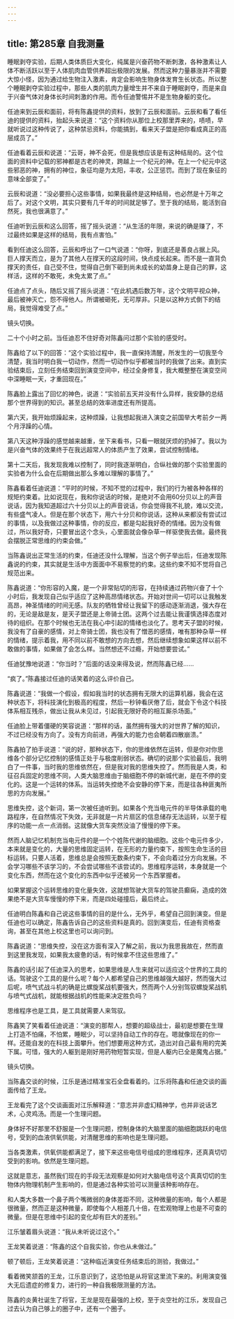 ```yaml
---
---
---
```

title: 第285章 自我测量
---



睡眠剥夺实验，后期人类体质巨大变化，纯属是兴奋药物不断刺激，各种激素让人体不断活跃以至于人体肌肉血管供养超出极限的发展。然而这种力量暴涨并不需要大惊小怪，因为通过给生物注入激素，肯定会影响生物身体发育生长状态。所以整个睡眠剥夺实验过程中，那些人类的肌肉力量增生并不来自于睡眠剥夺，而是来自于兴奋气体对身体长时间刺激的作用。而令任迪警惕并不是生物身躯的变化。

任迪来到云辰和面前，将有陈鑫提供的资料，放到了云辰和面前。云辰和看了看任迪的提供的资料，抬起头来说道：“这个资料你从那位上校那里弄来的，啧啧，早就听说过这种传说了，这种禁忌资料，你能搞到，看来天子盟是把你看成真正的高层成员了。”

任迪看着云辰和说道：“云哥，神不会死，但是我想应该是有这种结局的。这个位面的资料中记载的邪神都是古老的神灵，跨越上一个纪元的神。在上一个纪元中这些邪恶的神，拥有的神位，象征均是为太阳，丰收，公正惩罚。而到了现在象征的意味全部变了。”

云辰和说道：“没必要担心这些事情，如果我最终是这种结局，也必然是十万年之后了。对这个文明，其实只要有几千年的时间就足够了。至于我的结局，能活到自然死，我也很满意了。”

任迪听到云辰和这么回答，摇了摇头说道：“从生活的年限，来说的确是赚了，不过最终如果是这样的结局，我有点害怕。”

看到任迪这么回答，云辰和呼出了一口气说道：“你呀，到底还是善良占据上风。巨人撑天而立，是为了其他人在撑天的这段时间，快点成长起来。而不是一直背负撑天的责任，自己受不住，觉得自己倒下砸到尚未成长的幼苗身上是自己的罪，这样活，这样的不敢死，未免太累了点。”

任迪点了点头，随后又摇了摇头说道：“在此机遇后数万年，这个文明平视众神，最后被神灭亡，怨不得他人。所谓被砸死，无可厚非。只是以这种方式倒下的结局，我觉得难受了点。”

镜头切换。

二十个小时之前。当任迪忍不住好奇对陈鑫问过那个实验的感受时。

陈鑫给了以下的回答：“这个实验过程中，我一直保持清醒，所发生的一切我至今清楚，我当时明白我一切动作，然而一切动作似乎都被当时的我做了出来。直到实验结束后，立刻任务结束回到演变空间中，经过全身修复，我大概整整在演变空间中深睡眠一天，才重回现在。”

陈鑫脸上露出了回忆的神色，说道：“实验前五天并没有什么异样，我安静的总结那个世界得到的知识。甚至总结的效率进度还有所提高。

第六天，我开始烦躁起来，这种烦躁，让我想起我进入演变之前国举大考前夕一两个月浮躁的心情。

第八天这种浮躁的感觉越来越重，坐下来看书，只看一眼就厌烦的扔掉了。我以为是兴奋气体的效果终于在我远超常人的体质产生了效果，尝试控制情绪。

第十二天后，我发现我难以控制了，同时我逐渐明白，合纵社做的那个实验里面的实验者为什么会在后期做出那么多难以理解的事情了。”

陈鑫看着任迪说道：“平时的时候，不知不觉的过程中，我们的行为被各种各样的规矩约束着。比如说现在，我和你说话的时候，是绝对不会用60分贝以上的声音说话，因为我知道超过六十分贝以上的声音说话，你会觉得我不礼貌，难以交流，有些盛气凌人。但是在那个状态下，用六十分贝和你说话，这种从来都没有尝试过的事情，以及我做过这种事情，你的反应，都是勾起我好奇的情绪。因为没有做过，所以我好奇，只要冒出这个念头，心里面就会像杂草一样驱使我去做。最终我会摆脱正常思维的约束会做。”

当陈鑫说出正常生活的约束，任迪还没什么理解，当这个例子举出后，任迪发现陈鑫说的约束，其实就是生活中方面面中不易察觉的约束。这些约束不知不觉将自己规范出来。

陈鑫说道：“你形容的入魔，是一个非常贴切的形容，在持续通过药物兴奋了十个小时后，我发现自己似乎适应了这种高昂情绪状态。开始对世间一切可以让我触发高昂，神圣情绪的时间无感。队友的牺牲曾经让我留下的感动逐渐消退，强大存在的，无论是敌是友，是天子盟还是上帝骑士团。这两个过去能让我谨慎选择态度对待的组织。在那个时候也无法在我心中引起的情绪也淡化了。思考天子盟的时候，我没有了自豪的感情，对上帝骑士团，我也没有了憎恶的感情，唯有那种杂草一样的情绪，提示着我，用不同以前不敢想的方向去想，然后继续想象如果这样以前不敢做的事情，如果做了会怎么样。当然想还不过瘾，开始想要尝试。”

任迪犹豫地说道：“你当时？”后面的话没来得及说，然而陈鑫已经……

“疯了。”陈鑫接过任迪的话笑着的这么评价自己。

陈鑫说道：“我做一个假设，假如我当时的状态拥有无限大的运算机器，我会在这种状态下，将科技演化到极高的程度，然后一秒钟看厌倦了后，就会下令这个科技体系相互残杀，做出让我从未见过，引起我无限好奇的相互厮杀场面。”

任迪脸上带着僵硬的笑容说道：“那样的话，虽然拥有强大的对世界了解的知识，不过已经没有方向了。没有方向前进，再强大的能力也会朝着四散崩溃。”

陈鑫拍了拍手说道：“说的好，那种状态下，你的思维依然在运转，但是你对你思维各个部分记忆控制的感情正处于与极度削弱状态。确切的说那个实验最后，我明白了一件事，当时我的思维依然在，但是我对我的思维失控了。然而我是人类，和征召兵固定的思维不同，人类大脑思维由于脑细胞不停的新城代谢，是在不停的变化的。这是一个运转的体系。当运转失控绝不会安静的停下来，而是往各种匪夷所思的方向发展。”

思维失控，这个新词，第一次被任迪听到。如果各个充当电元件的半导体承载的电路程序，在自然情况下失效，无非就是一片片扇区的信息储存无法运转，以至于程序的功能一点一点消弱。这就像大货车突然没油了慢慢的停下来。

然而人脑记忆机制充当电元件的是一个个姓陈代谢的脑细胞。这些个电元件多少，本来就是变化的，大量的思维固定运转，在无形的力量约束下，按照生命生活的目标运转。只要人活着，思维总是会按照无数条约束下，不会向着过分方向发展。不会学习哪些不该学习的，不会尝试哪些不该尝试的。思维程序运转，本身就是一个变化东西，然而在这个变化的东西中似乎还被另一个东西掌握者。

如果掌握这个运转思维的变化量失效，这就想驾驶大货车的驾驶员癫痫，造成的效果绝不是大货车慢慢的停下来，而是四处碰撞后，最后终止。

任迪明白陈鑫和自己说这些事情的目的是什么，无外乎，希望自己回到演变。但是任迪也可以确定，陈鑫告诉自己的这些资料是真的。回到演变后，任迪有资格查询，甚至在其他上校这里也可以询问到。

陈鑫说道：“思维失控，没在这方面有深入了解之前，我以为我思我故在，然而直到这里我发现，如果我太疲惫的话，有时候拿不住这些思维了。”

陈鑫的话引起了任迪深入的思考，如果思维是人生来就可以适应这个世界的工具的话。驾驶这个工具的是什么呢？每个人都希望自己的思维越强大越好，然而强大过后呢，喷气式战斗机的确是比螺旋桨战机要强大，然而两个人分别驾驭螺旋桨战机与喷气式战机，就能根据战机的性能来决定胜负吗？

思维程序也是工具，是工具就需要人来驾驭。

陈鑫笑了笑看着任迪说道：“演变的那帮人，想要的超级战士，最初是想要在生理上打造不怕痛，不怕累，睡眠少，可以坚持自动工作的存在。嗯就像现在的你一样。还能自发的在科技上面攀升。他们想要用这种方式，造出对自己最有用的完美下属。可惜，强大的人躯到是刚好用药物短暂实现，但是人躯内已全是魔鬼占据。”

镜头切换。

当陈鑫交谈的时候，江乐是通过精准宝石全盘看着的。江乐将陈鑫和任迪交谈的画面传给了王龙。

王龙看完了这个交谈画面对江乐解释道：“意志并非虚幻精神学，也并非说话艺术，心灵鸡汤。而是一个生理问题。

身体好不好那里不舒服是一个生理问题，控制身体的大脑里面的脑细胞跳跃的电信号，受到的血液供氧供能，对清醒思维的影响也是生理问题。

当各类激素，供氧供能都满足了，接下来这些电信号组成的思维程序，还真真切切受到的影响。依然是生理问题。

这就是意志，虽然我们现在的手段无法观察是如何对大脑电信号这个真真切切的生物体内物理机制产生影响的，但是通过各种实验可以测量该种影响存在。

和人类大多数一个鼻子两个嘴微弱的身体差距不同，这种微量的影响，每个人都是很微量，然而正是这种微量，即使每个人相差几十倍，在宏观物理上也是不可查的微量。但是在思维中引起的变化却有巨大的差别。”

江乐皱着眉头说道：“我从未听说过这个。”

王龙笑着说道：“陈鑫的这个自我实验，你也从未做过。”

顿了顿后，王龙笑着说道：“这种临近演变任务结束后的测验，我做过。”

看着微笑颔首的王龙，江乐意识到了，这恐怕是从将官这里流下来的。利用演变强大无后遗症的修复力，进行的一种自我极限测量的方法。

陈鑫的炎黄社诞生了将官，王龙是现在最强的上校，至于炎空社的江乐，发现自己过去认为自己够上的圈子中，还有一个圈子。